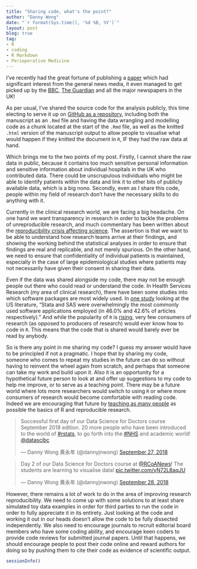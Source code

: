 ```yaml
---
title: "Sharing code, what's the point?"
author: "Danny Wong"
date: "`r format(Sys.time(), '%d %B, %Y')`"
layout: post
blog: true
tag:
- R
- coding
- R Markdown
- Perioperative Medicine
---
```


I've recently had the great fortune of publishing a [paper](https://bjanaesthesia.org/article/S0007-0912(18)30565-8/fulltext) which had significant interest from the general news media, it even managed to get picked up by the [BBC](https://www.bbc.co.uk/news/health-45432538), [The Guardian](https://www.theguardian.com/society/2018/sep/07/nhs-cancels-14-of-operations-at-last-minute-research-finds?CMP=Share_iOSApp_Other) and all the major newspapers in the UK!

As per usual, I've shared the source code for the analysis publicly, this time electing to serve it up on [GitHub as a repository](https://github.com/dannyjnwong/SNAP2_Cancellations), including both the manuscript as an `.Rmd` file and having the data wrangling and modelling code as a chunk located at the start of the `.Rmd` file, as well as the knitted `.html` version of the manuscript output to allow people to visualise what would happen if they knitted the document in `R`, IF they had the raw data at hand.

Which brings me to the two points of my post. Firstly, I cannot share the raw data in public, because it contains too much sensitive personal information and sensitive information about individual hospitals in the UK who contributed data. There could be unscrupulous individuals who might be able to identify patients within the data and link it to other bits of publicly available data, which is a big nono. Secondly, even as I share this code, people within my field of research don't have the necessary skills to do anything with it.

Currently in the clinical research world, we are facing a big headache. On one hand we want transparency in research in order to tackle the problems of unreproducible research, and much commentary has been written about the [reproducibility crisis affecting science](https://www.nature.com/news/over-half-of-psychology-studies-fail-reproducibility-test-1.18248). The assertion is that we want to be able to understand how research teams arrive at their findings, and showing the working behind the statistical analyses in order to ensure that findings are real and replicable, and not merely spurious. On the other hand, we need to ensure that confidentiality of individual patients is maintained, especially in the case of large epidemiological studies where patients may not necessarily have given their consent in sharing their data.

Even if the data was shared alongside my code, there may not be enough people out there who could read or understand the code. In Health Services Research (my area of clinical research), there have been some studies into which software packages are most widely used. In [one study](https://www.ncbi.nlm.nih.gov/pmc/articles/PMC3205033/) looking at the US literature, "Stata and SAS were overwhelmingly the most commonly used software applications employed (in 46.0% and 42.6% of articles respectively)." And while the popularity of `R` is [rising](https://stackoverflow.blog/2017/10/10/impressive-growth-r/), very few consumers of research (as opposed to producers of research) would ever know how to code in `R`. This means that the code that is shared would barely ever be read by anybody.

So is there any point in me sharing my code? I guess my answer would have to be principled if not a pragmatic. I hope that by sharing my code, someone who comes to repeat my studies in the future can do so without having to reinvent the wheel again from scratch, and perhaps that someone can take my work and build upon it. Also it is an opportunity for a hypothetical future person to look at and offer up suggestions to my code to help me improve, or to serve as a teaching point. There may be a future world where lots more researchers would switch to using `R` or where more consumers of research would become comfortable with reading code. Indeed we are encouraging that future by [teaching as many people](http://datascibc.org/Data-Science-for-Docs/) as possible the basics of R and reproducible research.

<blockquote class="twitter-tweet" data-lang="en"><p lang="en" dir="ltr">Successful first day of our Data Science for Doctors course September 2018 edition. 20 more people who have been introduced to the world of <a href="https://twitter.com/hashtag/rstats?src=hash&amp;ref_src=twsrc%5Etfw">#rstats</a>, to go forth into the <a href="https://twitter.com/hashtag/NHS?src=hash&amp;ref_src=twsrc%5Etfw">#NHS</a> and academic world! <a href="https://twitter.com/datascibc?ref_src=twsrc%5Etfw">@datascibc</a></p>&mdash; Danny Wong 黄永年 (@dannyjnwong) <a href="https://twitter.com/dannyjnwong/status/1045337362853744640?ref_src=twsrc%5Etfw">September 27, 2018</a></blockquote>
<script async src="https://platform.twitter.com/widgets.js" charset="utf-8"></script>

<blockquote class="twitter-tweet" data-lang="en"><p lang="en" dir="ltr">Day 2 of our Data Science for Doctors course at <a href="https://twitter.com/RCoANews?ref_src=twsrc%5Etfw">@RCoANews</a>! The students are learning to visualise data! <a href="https://t.co/yN72L8aqJU">pic.twitter.com/yN72L8aqJU</a></p>&mdash; Danny Wong 黄永年 (@dannyjnwong) <a href="https://twitter.com/dannyjnwong/status/1045598915846918144?ref_src=twsrc%5Etfw">September 28, 2018</a></blockquote>
<script async src="https://platform.twitter.com/widgets.js" charset="utf-8"></script>

However, there remains a lot of work to do in the area of improving research reproducibility. We need to come up with some solutions to at least share simulated toy data examples in order for third parties to run the code in order to fully appreciate it in its entirety. Just looking at the code and working it out in our heads doesn't allow the code to be fully dissected independently. We also need to encourage journals to recruit editorial board members who have some coding ability, and encourage keen coders to provide code reviews for submitted journal papers. Until that happens, we should encourage people to post their code online and reward authors for doing so by pushing them to cite their code as evidence of scientific output.

```r
sessionInfo()
```